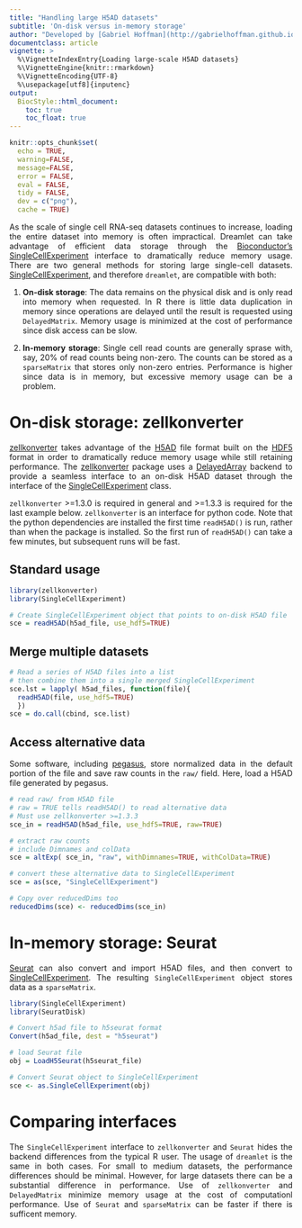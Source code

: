 ```yaml
---
title: "Handling large H5AD datasets"
subtitle: 'On-disk versus in-memory storage'
author: "Developed by [Gabriel Hoffman](http://gabrielhoffman.github.io/)"
documentclass: article
vignette: >
  %\VignetteIndexEntry{Loading large-scale H5AD datasets}
  %\VignetteEngine{knitr::rmarkdown}
  %\VignetteEncoding{UTF-8}
  %\usepackage[utf8]{inputenc}
output:
  BiocStyle::html_document:
    toc: true
    toc_float: true
---
```


<!---

cd /Users/gabrielhoffman/workspace/repos/variancePartition/vignettes

# rm -rf dreamlet_cache/

rmarkdown::render("h5ad_on_disk.Rmd")


--->

<style>
body {
text-align: justify}
</style>

```r
knitr::opts_chunk$set(
  echo = TRUE,
  warning=FALSE,
  message=FALSE,
  error = FALSE,
  eval = FALSE,
  tidy = FALSE,
  dev = c("png"),
  cache = TRUE)
```

As the scale of single cell RNA-seq datasets continues to increase, loading the entire dataset into memory is often impractical.  Dreamlet can take advantage of efficient data storage through the [Bioconductor's](https://bioconductor.org) [SingleCellExperiment](https://bioconductor.org/packages/SingleCellExperiment/) interface to dramatically reduce memory usage.  There are two general methods for storing large single-cell datasets.  [SingleCellExperiment](https://bioconductor.org/packages/SingleCellExperiment/), and therefore `dreamlet`, are compatible with both:

1) __On-disk storage__: The data remains on the physical disk and is only read into memory when requested.  In R there is little data duplication in memory since operations are delayed until the result is requested using `DelayedMatrix`.  Memory usage is minimized at the cost of performance since disk access can be slow.

2) __In-memory storage__:  Single cell read counts are generally sprase with, say, 20% of read counts being non-zero.  The counts can be stored as a `sparseMatrix` that stores only non-zero entries.  Performance is higher since data is in memory, but excessive  memory usage can be a problem.












<!---
on-disk data access to dramatically reduce memory usage.



Storing 18K genes across 2M cells with double precision would require 288 Gb memory.  Even if the dataset is sparse so that 80\% of the entires are zero, loading the entire dataset requires 58 Gb of data.  Since `R` uses copy-by-value, data duplication quickly becomes a problem even for a high memory machine.   

Instead of loading the entire dataset into memory, we adopt an on-disk approach that takes advantage of the [H5AD](https://anndata.readthedocs.io/en/latest/fileformat-prose.html) file format built on the [HDF5](https://en.wikipedia.org/wiki/Hierarchical_Data_Format) format in order to dramatically reduce memory usage while still retaining high performance.  The [zellkonverter](https://github.com/theislab/zellkonverter) package uses a [DelayedArray](https://bioconductor.org/packages/DelayedArray/) backend to provide a seamless interface to an on-disk H5AD dataset through the interface of the [SingleCellExperiment](https://bioconductor.org/packages/SingleCellExperiment/) class.  SingleCellExperiment is [Bioconductor's](https://bioconductor.org) core data class for single cell data, and data from other formats (i.e. [Seurat](https://cran.r-project.org/web/packages/Seurat/index.html)) can easily be [converted](https://rdrr.io/cran/Seurat/man/as.SingleCellExperiment.html) to it.  Importantly,  `R`'s copy-by-value is no longer an issue because the data is not duplicated when it is passed to another function, since it remains on-disk.      

This enables any analysis designed for the [SingleCellExperiment](https://bioconductor.org/packages/SingleCellExperiment/) class to take advantage of seamless on-disk access to large-scale datasets.

--->


# On-disk storage: zellkonverter
 [zellkonverter](https://github.com/theislab/zellkonverter) takes advantage of the [H5AD](https://anndata.readthedocs.io/en/latest/fileformat-prose.html) file format built on the [HDF5](https://en.wikipedia.org/wiki/Hierarchical_Data_Format) format in order to dramatically reduce memory usage while still retaining performance.  The [zellkonverter](https://github.com/theislab/zellkonverter) package uses a [DelayedArray](https://bioconductor.org/packages/DelayedArray/) backend to provide a seamless interface to an on-disk H5AD dataset through the interface of the [SingleCellExperiment](https://bioconductor.org/packages/SingleCellExperiment/) class.  

`zellkonverter` >=1.3.0 is required in general  and >=1.3.3 is required for the last example below.  `zellkonverter` is an interface for python code.  Note that the python dependencies are installed the first time `readH5AD()` is run, rather than when the package is installed.  So the first run of `readH5AD()` can take a few minutes, but subsequent runs will be fast.   


## Standard usage 
```r
library(zellkonverter)
library(SingleCellExperiment)

# Create SingleCellExperiment object that points to on-disk H5AD file
sce = readH5AD(h5ad_file, use_hdf5=TRUE)
```

## Merge multiple datasets
```r
# Read a series of H5AD files into a list
# then combine them into a single merged SingleCellExperiment
sce.lst = lapply( h5ad_files, function(file){
  readH5AD(file, use_hdf5=TRUE)
  })
sce = do.call(cbind, sce.list)
```

## Access alternative data
Some software, including [pegasus](https://pegasus.readthedocs.io/en/stable/), store normalized data in the default portion of the file and save raw counts in the `raw/` field.  Here, load a H5AD file generated by pegasus. 
```r
# read raw/ from H5AD file
# raw = TRUE tells readH5AD() to read alternative data
# Must use zellkonverter >=1.3.3
sce_in = readH5AD(h5ad_file, use_hdf5=TRUE, raw=TRUE)

# extract raw counts
# include Dimnames and colData
sce = altExp( sce_in, "raw", withDimnames=TRUE, withColData=TRUE)

# convert these alternative data to SingleCellExperiment
sce = as(sce, "SingleCellExperiment")

# Copy over reducedDims too
reducedDims(sce) <- reducedDims(sce_in)
```


# In-memory storage: Seurat
[Seurat](https://satijalab.org/seurat) can also convert and import H5AD files, and then convert to [SingleCellExperiment](https://bioconductor.org/packages/SingleCellExperiment/).  The resulting `SingleCellExperiment` object stores data as a `sparseMatrix`.

```r
library(SingleCellExperiment)
library(SeuratDisk)

# Convert h5ad file to h5seurat format
Convert(h5ad_file, dest = "h5seurat")

# load Seurat file
obj = LoadH5Seurat(h5seurat_file)

# Convert Seurat object to SingleCellExperiment
sce <- as.SingleCellExperiment(obj)
```

# Comparing interfaces
The `SingleCellExperiment` interface to `zellkonverter` and `Seurat` hides the backend differences from the typical R user.  The usage of `dreamlet` is the same in both cases. For small to medium datasets, the performance differences should be minimal.  However, for large datasets there can be a substantial difference in performance.  Use of `zellkonverter` and `DelayedMatrix` minimize memory usage at the cost of computationl performance.  Use of `Seurat` and `sparseMatrix` can be faster if there is sufficent memory.  



<!---
Note that a [SingleCellExperiment](https://bioconductor.org/packages/SingleCellExperiment/) created by [zellkonverter](https://github.com/theislab/zellkonverter) stores the counts as a `DelayedMatrix` so the data remains on disk and are only accessed as needed.  This reduces memory usage substantailly, and `aggregateToPseudoBulk()` uses methods optimized for this data structure.

On the other hand, a [SingleCellExperiment](https://bioconductor.org/packages/SingleCellExperiment/) created using [Seurat](https://satijalab.org/seurat) and then `as.SingleCellExperiment()` stores count data in memory as a `sparseMatrix`.  This uses less memory than a dense matrix, but substantailly more than a `DelayedMatrix`.  While `aggregateToPseudoBulk()` has been developed to speed up analysis of `sparseMatrix` data, it can be considerablely slower then using the `DelayedMatrix` above.  
--->

















